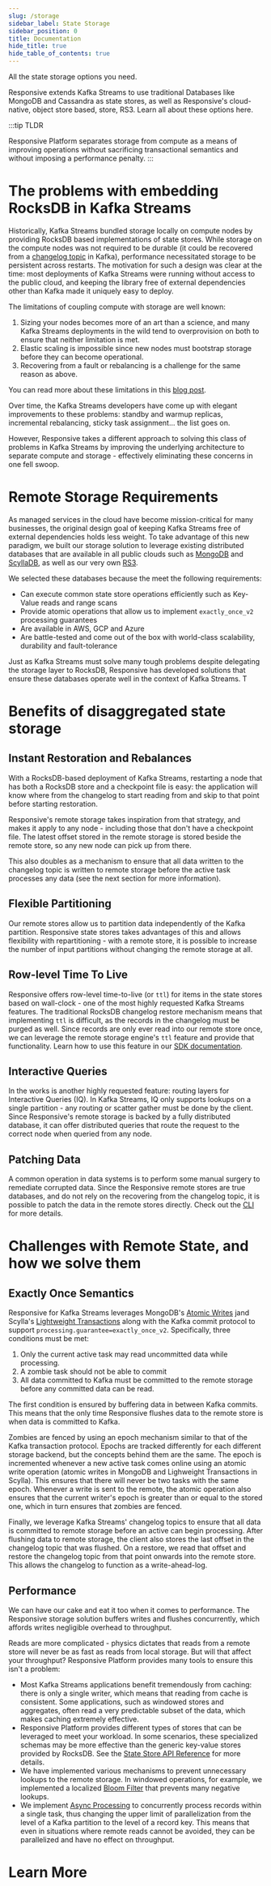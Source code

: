 ```yaml
---
slug: /storage
sidebar_label: State Storage
sidebar_position: 0
title: Documentation
hide_title: true
hide_table_of_contents: true
---
```



<div className={'flex flex-col text-center items-center text-4xl font-heading'}>
    All the state storage options you need<span className={'text-orange-500'}>.</span>
</div>

Responsive extends Kafka Streams to use traditional Databases like MongoDB and Cassandra as state stores, as well as
Responsive's cloud-native, object store based, store, RS3. Learn all about these options here.


:::tip TLDR

Responsive Platform separates storage from compute as a means of improving operations without sacrificing
transactional semantics and without imposing a performance penalty.
:::

# The problems with embedding RocksDB in Kafka Streams

Historically, Kafka Streams bundled storage locally on compute nodes by
providing RocksDB based implementations of state stores. While storage on the
compute nodes was not required to be durable (it could be recovered from
a [changelog topic](https://developer.confluent.io/courses/kafka-streams/stateful-fault-tolerance/)
in Kafka), performance necessitated storage to be persistent across restarts.
The motivation for such a design was clear at the time: most deployments of
Kafka Streams were running without access to the public cloud, and keeping
the library free of external dependencies other than Kafka made it uniquely
easy to deploy.

The limitations of coupling compute with storage are well known:
1. Sizing your nodes becomes more of an art than a science, and many Kafka
Streams deployments in the wild tend to overprovision on both to ensure
that neither limitation is met.
1. Elastic scaling is impossible since new nodes must bootstrap storage before
they can become operational.
1. Recovering from a fault or rebalancing is a challenge for the same reason
as above.

You can read more about these limitations in this [blog post](https://www.responsive.dev/blog/stop-embedding-rocksdb-in-kafka-streams).

Over time, the Kafka Streams developers have come up with elegant improvements
to these problems: standby and warmup replicas, incremental rebalancing, sticky
task assignment... the list goes on.

However, Responsive takes a different approach to solving this class of problems in Kafka Streams by
improving the underlying architecture to separate compute and storage - effectively eliminating these
concerns in one fell swoop.


# Remote Storage Requirements

As managed services in the cloud have become mission-critical for many
businesses, the original design goal of keeping Kafka Streams free of external
dependencies holds less weight. To take advantage of this new paradigm, we
built our storage solution to leverage existing distributed databases that
are available in all public clouds such as [MongoDB](https://www.mongodb.com/)
and [ScyllaDB](https://www.scylladb.com/), as well as our very own [RS3](/storage/rs3).

We selected these databases because the meet the following requirements:
- Can execute common state store operations efficiently such as Key-Value reads and range scans
- Provide atomic operations that allow us to implement `exactly_once_v2` processing guarantees
- Are available in AWS, GCP and Azure
- Are battle-tested and come out of the box with world-class scalability, durability and fault-tolerance

Just as Kafka Streams must solve many tough problems despite delegating
the storage layer to RocksDB, Responsive has developed solutions that ensure
these databases operate well in the context of Kafka Streams. T

# Benefits of disaggregated state storage

## Instant Restoration and Rebalances

With a RocksDB-based deployment of Kafka Streams, restarting a node that has
both a RocksDB store and a checkpoint file is easy: the application will know
where from the changelog to start reading from and skip to that point before
starting restoration.

Responsive's remote storage takes inspiration from that strategy, and makes
it apply to any node - including those that don't have a checkpoint file.
The latest offset stored in the remote storage is stored beside the remote
store, so any new node can pick up from there.

This also doubles as a mechanism to ensure that all data written to the
changelog topic is written to remote storage before the active task processes
any data (see the next section for more information).

## Flexible Partitioning

Our remote stores allow us to partition data independently of the
Kafka partition. Responsive state stores takes advantages of this and allows
flexibility with repartitioning - with a remote store, it is possible to increase
the number of input partitions without changing the remote storage at all.

## Row-level Time To Live

Responsive offers row-level time-to-live (or `ttl`) for items in the state stores based on wall-clock - one
of the most highly requested Kafka Streams features. The traditional RocksDB
changelog restore mechanism means that implementing `ttl` is difficult, as
the records in the changelog must be purged as well. Since records are only
ever read into our remote store once, we can leverage the remote storage engine's `ttl` feature
and provide that functionality. Learn how to use this feature in our [SDK documentation](/java-sdk/stores#time-to-live-for-key-value-stores).

## Interactive Queries

In the works is another highly requested feature: routing layers for
Interactive Queries (IQ). In Kafka Streams, IQ only supports lookups on a
single partition - any routing or scatter gather must be done by the client.
Since Responsive's remote storage is backed by a fully distributed database,
it can offer distributed queries that route the request to the correct node
when queried from any node.

## Patching Data

A common operation in data systems is to perform some manual surgery to remediate
corrupted data. Since the Responsive remote stores are true databases, and do not
rely on the recovering from the changelog topic, it is possible to patch the
data in the remote stores directly. Check out the [CLI](/storage/cli) for more details.

# Challenges with Remote State, and how we solve them

## Exactly Once Semantics

Responsive for Kafka Streams leverages MongoDB's [Atomic Writes](https://www.mongodb.com/docs/manual/tutorial/model-data-for-atomic-operations/)
jand Scylla's [Lightweight Transactions](https://opensource.docs.scylladb.com/stable/using-scylla/lwt.html)
along with the Kafka commit protocol to support `processing.guarantee=exactly_once_v2`.
Specifically, three conditions must be met:

1. Only the current active task may read uncommitted data while processing.
1. A zombie task should not be able to commit
1. All data committed to Kafka must be committed to the remote storage before
any committed data can be read.

The first condition is ensured by buffering data in between Kafka commits. This
means that the only time Responsive flushes data to the remote store is when
data is committed to Kafka.

Zombies are fenced by using an epoch mechanism similar to that of the Kafka transaction
protocol. Epochs are tracked differently for each different storage backend, but
the concepts behind them are the same. The epoch is incremented whenever a new active task
comes online using an atomic write operation (atomic writes in MongoDB and Lighweight
Transactions in Scylla). This ensures that there will never be two tasks with the
same epoch. Whenever a write is sent to the remote, the atomic operation also ensures
that the current writer's epoch is greater than or equal to the stored one, which in
turn ensures that zombies are fenced.

Finally, we leverage Kafka Streams' changelog topics to ensure that all data
is committed to remote storage before an active can begin processing. After
flushing data to remote storage, the client also stores the last offset in
the changelog topic that was flushed. On a restore, we read that offset and
restore the changelog topic from that point onwards into the remote store. This
allows the changelog to function as a write-ahead-log.

## Performance

We can have our cake and eat it too when it comes to performance. The
Responsive storage solution buffers writes and flushes concurrently, which
affords writes negligible overhead to throughput.

Reads are more complicated - physics dictates that reads from a remote store
will never be as fast as reads from local storage. But will that affect your
throughput? Responsive Platform provides many tools to ensure this isn't a
problem:

- Most Kafka Streams applications benefit tremendously from caching: there is
only a single writer, which means that reading from cache is consistent.
Some applications, such as windowed stores and aggregates, often read a
very predictable subset of the data, which makes caching extremely effective.
- Responsive Platform provides different types of stores that can be leveraged
to meet your workload. In some scenarios, these specialized schemas may be
more effective than the generic key-value stores provided by RocksDB. See
the [State Store API Reference](/java-sdk/stores) for more details.
- We have implemented various mechanisms to prevent unnecessary lookups to
the remote storage. In windowed operations, for example, we implemented a
localized [Bloom Filter](https://en.wikipedia.org/wiki/Bloom_filter) that
prevents many negative lookups.
- We implement [Async Processing](/java-sdk/async-processing) to concurrently
process records within a single task, thus changing the upper limit of parallelization
from the level of a Kafka partition to the level of a record key. This means
that even in situations where remote reads cannot be avoided, they can be parallelized
and have no effect on throughput.


# Learn More

<DocCardList />